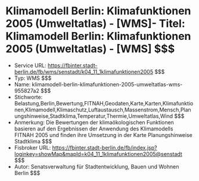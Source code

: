 # Klimamodell Berlin: Klimafunktionen 2005 (Umweltatlas) - [WMS]- Titel: Klimamodell Berlin: Klimafunktionen 2005 (Umweltatlas) - [WMS] $$$
- Service URL: https://fbinter.stadt-berlin.de/fb/wms/senstadt/k04_11_1klimafunktionen2005 $$$
- Typ: WMS $$$
- Name: klimamodell-berlin-klimafunktionen-2005-umweltatlas-wms-955827a2 $$$
- Stichworte: Belastung,Berlin,Bewertung,FITNAH,Geodaten,Karte,Karten,Klimafunktionen,Klimamodell,Klimaschutz,Luftaustausch,Massenstrom,Mensch,Planungshinweise,Stadtklima,Temperatur,Thermie,Umweltatlas,Wind $$$
- Anmerkung: Die Bewertungen der klimaökologischen Funktionen basieren auf den Ergebnissen der Anwendung des
Klimamodells FITNAH 2005 und finden ihre Umsetzung in der Karte Planungshinweise Stadtklima $$$
- Fisbroker URL: https://fbinter.stadt-berlin.de/fb/index.jsp?loginkey=showMap&mapId=k04_11_1klimafunktionen2005@senstadt $$$
- Autor: Senatsverwaltung für Stadtentwicklung, Bauen und Wohnen Berlin $$$

